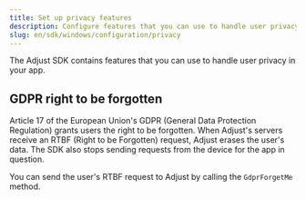 ```yaml
---
title: Set up privacy features
description: Configure features that you can use to handle user privacy in your app.
slug: en/sdk/windows/configuration/privacy
---
```



The Adjust SDK contains features that you can use to handle user privacy in your app.

## GDPR right to be forgotten

Article 17 of the European Union's GDPR (General Data Protection Regulation) grants users the right to be forgotten. When Adjust's servers receive an RTBF (Right to be Forgotten) request, Adjust erases the user's data. The SDK also stops sending requests from the device for the app in question.

You can send the user's RTBF request to Adjust by calling the `GdprForgetMe` method.

<GdprForgetMe />
